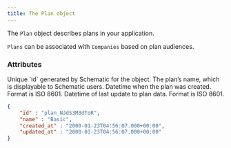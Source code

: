```yaml
---
title: The Plan object
---
```


The `Plan` object describes plans in your application.

`Plans` can be associated with `Companies` based on plan audiences.

### Attributes

<ParamField path="id" type="string">
Unique `id` generated by Schematic for the object.
</ParamField>

<ParamField path="name" type="string">
The plan’s name, which is displayable to Schematic users.
</ParamField>

<ParamField path="created_at" type="datetime">
Datetime when the plan was created. Format is ISO 8601.
</ParamField>

<ParamField path="updated_at" type="datetime">
Datetime of last update to plan data. Format is ISO 8601.
</ParamField>

<Aside>

```json Response
{
    "id" : "plan_NJdS3M3dToR",
    "name" : "Basic",
    "created_at" : "2000-01-23T04:56:07.000+00:00",
    "updated_at" : "2000-01-23T04:56:07.000+00:00"
}
```

</Aside>